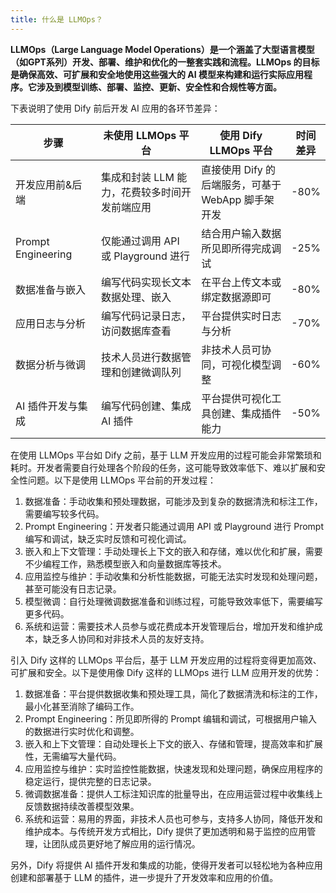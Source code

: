 ```yaml
---
title: 什么是 LLMOps？
---
```



**LLMOps（Large Language Model Operations）是一个涵盖了大型语言模型（如GPT系列）开发、部署、维护和优化的一整套实践和流程。LLMOps 的目标是确保高效、可扩展和安全地使用这些强大的 AI 模型来构建和运行实际应用程序。它涉及到模型训练、部署、监控、更新、安全性和合规性等方面。**

下表说明了使用 Dify 前后开发 AI 应用的各环节差异：

<table><thead><tr><th width="199">步骤</th><th width="293">未使用 LLMOps 平台</th><th width="289">使用 Dify LLMOps 平台</th><th>时间差异</th></tr></thead><tbody><tr><td>开发应用前&后端</td><td>集成和封装 LLM 能力，花费较多时间开发前端应用</td><td>直接使用 Dify 的后端服务，可基于 WebApp 脚手架开发</td><td>-80%</td></tr><tr><td>Prompt Engineering</td><td>仅能通过调用 API 或 Playground 进行</td><td>结合用户输入数据所见即所得完成调试</td><td>-25%</td></tr><tr><td>数据准备与嵌入</td><td>编写代码实现长文本数据处理、嵌入</td><td>在平台上传文本或绑定数据源即可</td><td>-80%</td></tr><tr><td>应用日志与分析</td><td>编写代码记录日志，访问数据库查看</td><td>平台提供实时日志与分析</td><td>-70%</td></tr><tr><td>数据分析与微调</td><td>技术人员进行数据管理和创建微调队列</td><td>非技术人员可协同，可视化模型调整</td><td>-60%</td></tr><tr><td>AI 插件开发与集成</td><td>编写代码创建、集成 AI 插件</td><td>平台提供可视化工具创建、集成插件能力</td><td>-50%</td></tr></tbody></table>

在使用 LLMOps 平台如 Dify 之前，基于 LLM 开发应用的过程可能会非常繁琐和耗时。开发者需要自行处理各个阶段的任务，这可能导致效率低下、难以扩展和安全性问题。以下是使用 LLMOps 平台前的开发过程：

1. 数据准备：手动收集和预处理数据，可能涉及到复杂的数据清洗和标注工作，需要编写较多代码。
2. Prompt Engineering：开发者只能通过调用 API 或 Playground 进行 Prompt 编写和调试，缺乏实时反馈和可视化调试。
3. 嵌入和上下文管理：手动处理长上下文的嵌入和存储，难以优化和扩展，需要不少编程工作，熟悉模型嵌入和向量数据库等技术。
4. 应用监控与维护：手动收集和分析性能数据，可能无法实时发现和处理问题，甚至可能没有日志记录。
5. 模型微调：自行处理微调数据准备和训练过程，可能导致效率低下，需要编写更多代码。
6. 系统和运营：需要技术人员参与或花费成本开发管理后台，增加开发和维护成本，缺乏多人协同和对非技术人员的友好支持。

引入 Dify 这样的 LLMOps 平台后，基于 LLM 开发应用的过程将变得更加高效、可扩展和安全。以下是使用像 Dify 这样的 LLMOps 进行 LLM 应用开发的优势：

1. 数据准备：平台提供数据收集和预处理工具，简化了数据清洗和标注的工作，最小化甚至消除了编码工作。
2. Prompt Engineering：所见即所得的 Prompt 编辑和调试，可根据用户输入的数据进行实时优化和调整。
3. 嵌入和上下文管理：自动处理长上下文的嵌入、存储和管理，提高效率和扩展性，无需编写大量代码。
4. 应用监控与维护：实时监控性能数据，快速发现和处理问题，确保应用程序的稳定运行，提供完整的日志记录。
5. 微调数据准备：提供人工标注知识库的批量导出，在应用运营过程中收集线上反馈数据持续改善模型效果。
6. 系统和运营：易用的界面，非技术人员也可参与，支持多人协同，降低开发和维护成本。与传统开发方式相比，Dify 提供了更加透明和易于监控的应用管理，让团队成员更好地了解应用的运行情况。

另外，Dify 将提供 AI 插件开发和集成的功能，使得开发者可以轻松地为各种应用创建和部署基于 LLM 的插件，进一步提升了开发效率和应用的价值。
